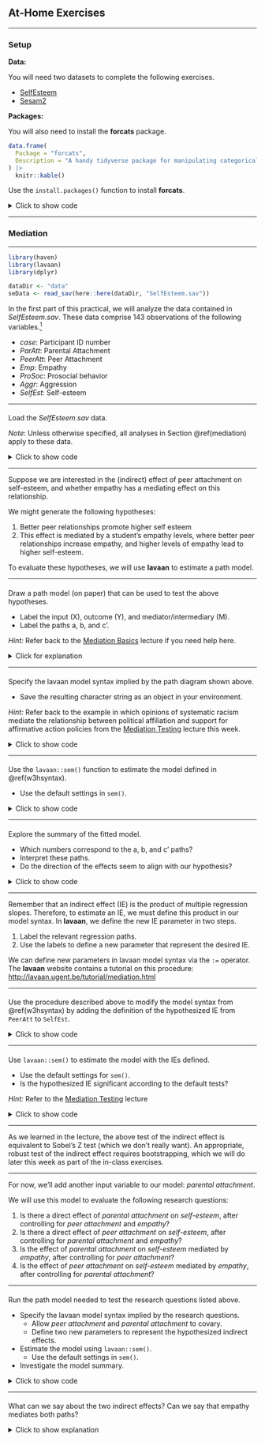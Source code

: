 ## At-Home Exercises

------------------------------------------------------------------------------------------------------------------------

### Setup

**Data:**

You will need two datasets to complete the following exercises.

- [SelfEsteem](https://surfdrive.surf.nl/files/index.php/s/iA7Pjomr6BM6D6c)
- [Sesam2](https://surfdrive.surf.nl/files/index.php/s/dfzC7Tf5HHiTX8M)

**Packages:**

You will also need to install the **forcats** package.

```r
data.frame(
  Package = "forcats",
  Description = "A handy tidyverse package for manipulating categorical data"
) |>
  knitr::kable()
```

Use the `install.packages()` function to install **forcats**.

<details>
  <summary>Click to show code</summary>

```r
install.packages("forcats", dependencies = TRUE)
```

</details>

------------------------------------------------------------------------------------------------------------------------

### Mediation {#mediation}

------------------------------------------------------------------------------------------------------------------------

```r
library(haven)
library(lavaan)
library(dplyr)

dataDir <- "data"
seData <- read_sav(here::here(dataDir, "SelfEsteem.sav"))
```

In the first part of this practical, we will analyze the data contained in *SelfEsteem.sav*. These data comprise 143
observations of the following variables.^[These data were simulated from the covariance matrix provided in Laible, D.
J., Carlo, G., & Roesch, S. C. (2004). Pathways to self-esteem in late adolescence: The role of parent and peer
attachment, empathy, and social behaviours. Journal of adolescence, 27(6), 703-716.] 

- *case*: Participant ID number
- *ParAtt*: Parental Attachment
- *PeerAtt*: Peer Attachment
- *Emp*: Empathy
- *ProSoc*: Prosocial behavior
- *Aggr*: Aggression
- *SelfEst*: Self-esteem

------------------------------------------------------------------------------------------------------------------------

####

Load the *SelfEsteem.sav* data.

*Note*: Unless otherwise specified, all analyses in Section \@ref(mediation) apply to these data.

<details>
  <summary>Click to show code</summary>

```r
library(haven)
seData <- read_sav("SelfEsteem.sav")
```

</details>

------------------------------------------------------------------------------------------------------------------------

Suppose we are interested in the (indirect) effect of peer attachment on self-esteem, and whether empathy has a
mediating effect on this relationship.

We might generate the following hypotheses:

1. Better peer relationships promote higher self esteem
1. This effect is mediated by a student's empathy levels, where better peer relationships increase empathy, and higher
   levels of empathy lead to higher self-esteem.
  
To evaluate these hypotheses, we will use **lavaan** to estimate a path model.

------------------------------------------------------------------------------------------------------------------------

####

Draw a path model (on paper) that can be used to test the above hypotheses.

- Label the input (X), outcome (Y), and mediator/intermediary (M).
- Label the paths a, b, and c'.
  
*Hint:* Refer back to the [Mediation Basics](#mediation-basics) lecture if you need help here.

<details>
  <summary>Click for explanation</summary>
  
```r
mod <- '
## Equation for outcome:
SelfEst ~ Emp + PeerAtt

## Equation for stage 1 mediator:
Emp ~ PeerAtt
'

library(tidySEM)
fit <- sem(data = seData, model = mod)
fit |> 
  prepare_graph(
    layout = get_layout(
      NA, "Emp", NA,
      "PeerAtt", NA, "SelfEst", rows = 2
    ),
    angle = 60
  ) |> 
  edit_edges({
    label <- c('b', 'c\'', "a", NA, NA, NA)
  }) |>
  edit_nodes({
    label <- c("M: Emp", "X: PeerAtt", "Y: SelfEst")
  }) |> 
  plot()
```
</details>

------------------------------------------------------------------------------------------------------------------------

#### {#w3hsyntax}

Specify the lavaan model syntax implied by the path diagram shown above.

- Save the resulting character string as an object in your environment.

*Hint:* Refer back to the example in which opinions of systematic racism mediate the relationship between political
affiliation and support for affirmative action policies from the [Mediation Testing](#mediation-testing) lecture this
week.

<details>
  <summary>Click to show code</summary>
  
```r
mod <- '
## Equation for outcome:
SelfEst ~ Emp + PeerAtt

## Equation for the mediator:
Emp ~ PeerAtt
'
```

</details>

------------------------------------------------------------------------------------------------------------------------

#### 

Use the `lavaan::sem()` function to estimate the model defined in \@ref(w3hsyntax).

- Use the default settings in `sem()`.

<details>
  <summary>Click to show code</summary>
  
```r
library(lavaan)
out <- sem(mod, data = seData)
```

</details>

------------------------------------------------------------------------------------------------------------------------

####

Explore the summary of the fitted model.

- Which numbers correspond to the a, b, and c' paths?
- Interpret these paths.
- Do the direction of the effects seem to align with our hypothesis?
  
<details>
  <summary>Click to show code</summary>
  
```r
summary(out)
```
  
  <details>
    <summary>Click for explanation</summary>
    
```r
tmp <- parameterEstimates(out)

peer_c <- tmp |> filter(lhs == "SelfEst", op == "~", rhs == "PeerAtt")
emp_b  <- tmp |> filter(lhs == "SelfEst", op == "~", rhs == "Emp")
peer_a <- tmp |> filter(lhs == "Emp", op == "~", rhs == "PeerAtt")
```

The results show estimates of the *a* path (`Emp ~ PeerAtt`), the *b* path (`SelfEst ~ Emp`), and the *c'* path
(`SelfEst ~ PeerAtt`).

All three of these effects are positive and significant, including the direct effect of `PeerAtt` on `SelfEst`
($\beta = `r peer_c$est |> round(3)`$,
$Z = `r peer_c$z |> round(2)`$,
$p = `r (peer_c$p / 2) |> round(3)`$),
and the parts of the indirect effect made up by the effect of `PeerAtt` on `Emp`
($\beta = `r peer_a$est |> round(3)`$,
$Z = `r peer_a$z |> round(2)`$,
$p = `r (peer_a$p / 2) |> round(3)`$),
and `Emp` on `SelfEst`
($\beta = `r emp_b$est |> round(3)`$,
$Z = `r emp_b$z |> round(2)`$,
$p = `r (emp_b$p / 2) |> round(3)`$).

We can see that the direction of the effects seems to support of our hypotheses, but without taking the next steps to
investigate the indirect effect, we should be hesitant to say more. 
  
  </details>
</details>

------------------------------------------------------------------------------------------------------------------------

Remember that an indirect effect (IE) is the product of multiple regression slopes. Therefore, to estimate an IE, we
must define this product in our model syntax. In **lavaan**, we define the new IE parameter in two steps. 

1. Label the relevant regression paths.
1. Use the labels to define a new parameter that represent the desired IE.

We can define new parameters in lavaan model syntax via the `:=` operator. The **lavaan** website contains a tutorial on
this procedure: <http://lavaan.ugent.be/tutorial/mediation.html>

------------------------------------------------------------------------------------------------------------------------

####

Use the procedure described above to modify the model syntax from \@ref(w3hsyntax) by adding the definition of the
hypothesized IE from `PeerAtt` to `SelfEst`.

<details>
  <summary>Click to show code</summary>
  
```r
mod <- '
## Equation for outcome:
SelfEst ~ b * Emp + PeerAtt

## Equation for mediator:
Emp ~ a * PeerAtt

## Indirect effect:
ie := a * b 
'
  
```
  
  <details>
    <summary>Click for explanation</summary>
    
Notice that I only label the parameters that I will use to define the IE. You are free to label any parameter that you
like, but I choose the to label only the minimally sufficient set to avoid cluttering the code/output.
  
  </details>
</details>

------------------------------------------------------------------------------------------------------------------------

#### 

Use `lavaan::sem()` to estimate the model with the IEs defined.

- Use the default settings for `sem()`.
- Is the hypothesized IE significant according to the default tests?

*Hint:* Refer to the [Mediation Testing](#mediation-testing) lecture 

<details>
  <summary>Click to show code</summary>
  
```r
out <- sem(mod, data = seData)
summary(out)
```
  
  <details>
    <summary>Click for explanation</summary>
    
```r
tmp <- parameterEstimates(out)

pa <- tmp |> filter(label == "ie")
```

The IE of *Peer Attachment* on *Self Esteem* through *Empathy* is statistically significant
($\hat{\textit{IE}} = `r pa$est |> round(3)`$, $Z = `r pa$z |> round(2)`$, $p = `r (pa$p / 2) |> round(3)`$).
  
*Note:* The p-value above doesn't match the output because we're testing a directional hypothesis, but **lavaan**
conducts two-tailed tests for the model parameters.
  
  </details>
</details>

------------------------------------------------------------------------------------------------------------------------

As we learned in the lecture, the above test of the indirect effect is equivalent to Sobel's Z test (which we don't
really want). An appropriate, robust test of the indirect effect requires bootstrapping, which we will do later this
week as part of the in-class exercises. 

------------------------------------------------------------------------------------------------------------------------

For now, we'll add another input variable to our model: *parental attachment*.

We will use this model to evaluate the following research questions:

1. Is there a direct effect of *parental attachment* on *self-esteem*, after controlling for *peer attachment* and
   *empathy*?
1. Is there a direct effect of *peer attachment* on *self-esteem*, after controlling for *parental attachment* and
   *empathy*?
1. Is the effect of *parental attachment* on *self-esteem* mediated by *empathy*, after controlling for *peer
   attachment*?
1. Is the effect of *peer attachment* on *self-esteem* mediated by *empathy*, after controlling for *parental
   attachment*?

------------------------------------------------------------------------------------------------------------------------

####

Run the path model needed to test the research questions listed above.

- Specify the lavaan model syntax implied by the research questions.
  - Allow *peer attachment* and *parental attachment* to covary.
  - Define two new parameters to represent the hypothesized indirect effects.
- Estimate the model using `lavaan::sem()`.
  - Use the default settings in `sem()`.
- Investigate the model summary.

<details>
  <summary>Click to show code</summary>
  
```r
mod <- '
## Equation for outcome:
SelfEst ~ b * Emp + c1 * ParAtt + c2 * PeerAtt

## Equation for mediator:
Emp ~ a1 * ParAtt + a2 * PeerAtt

## Covariance:
ParAtt ~~ PeerAtt

ie_ParAtt  := a1 * b
ie_PeerAtt := a2 * b
'

out <- sem(mod, data = seData)
summary(out)
```
  
</details>

------------------------------------------------------------------------------------------------------------------------

####

What can we say about the two indirect effects? Can we say that empathy mediates both paths?

<details>
  <summary>Click to show explanation</summary>

```r
tmp <- parameterEstimates(out)

ieParent <- filter(tmp, label == "ie_ParAtt")
iePeer <- filter(tmp, label == "ie_PeerAtt")
cParent <- filter(tmp, label == "c1")
cPeer <- filter(tmp, label == "c2")

cPeer[1, "est"] |> class()
```

According to the Sobel-style test, after controlling for *peer attachment*, the indirect effect of *parental attachment*
on *self-esteem* was nonsignificant
($\hat{\textit{IE}} = `r ieParent[1, "est"] |> round(3)`$,
$Z = `r ieParent[1, "z"] |> round(2)`$,
$p = `r ieParent[1, "pvalue"] |> round(3)`$), 
whereas the analogous direct effect was significant
($\hat{\beta} = `r cParent[1, "est"] |> round(3)`$,
$Z = `r cParent[1, "z"] |> round(2)`$,
$p < 0.001$).

On the other hand, after controlling for *parental attachment*, the indirect effect of *peer attachment* on
*self-esteem* was statistically significant
($\hat{\textit{IE}} = `r iePeer[1, "est"] |> round(3)`$,
$Z = `r iePeer[1, "z"] |> round(2)`$,
$p = `r iePeer[1, "pvalue"] |> round(3)`$),
but the direct effect was nonsignificant
($\hat{\beta} = `r cPeer[1, "est"] |> round(3)`$,
$Z = `r cPeer[1, "z"] |> round(2)`$,
$p = `r cPeer[1, "pvalue"] |> round(3)`$).

------------------------------------------------------------------------------------------------------------------------

### Moderation {#moderation}

------------------------------------------------------------------------------------------------------------------------

Remember that moderation attempts to describe *when* one variable influences another. For the home exercise, we'll go
back to the Sesame Street data we worked with for the in-class exercises last week.

------------------------------------------------------------------------------------------------------------------------

####

Load the `Sesam2.sav` data.^[These data are from the very interesting study: Ball, S., & Bogatz, G. A. (1970). A Summary
of the Major Findings in" The First Year of Sesame Street: An Evaluation".]

- *NOTE:* Unless otherwise specified, all analyses in Section \@ref(moderation) use these data.

<details>
  <summary>Click to show code</summary>

```r
# Read the data into an object called 'sesam2':
sesam2 <- read_sav("Sesam2.sav")
```

```r
sesam2 <- read_sav(here::here(dataDir, "Sesam2.sav"))
```

</details>

------------------------------------------------------------------------------------------------------------------------

`VIEWCAT` is a nominal grouping variable, but it is represented as a numeric variable in the `sesam2` data. The levels
represent the following frequencies of Sesame Street viewership of the children in the data:

- `VIEWCAT = 1`: Rarely/Never
- `VIEWCAT = 2`: 2--3 times a week
- `VIEWCAT = 3`: 4--5 times a week
- `VIEWCAT = 4`: \> 5 times a week

------------------------------------------------------------------------------------------------------------------------

####

Convert *VIEWCAT* into a factor.

- Make sure that `VIEWCAT = 1` is the reference group.

*Hints:*

- You can identify the reference group with the `levels()` or `contrasts()` functions.
  - The reference group is the group labelled with the first level printed by `levels()`.
  - When you run `contrasts()`, you will see a pattern matrix that defines a certain dummy coding scheme. The reference
  group is the group that has zeros in each column of this matrix.
- If you need to change the reference group, you can use the `relevel()` function.

<details>
  <summary>Click to show code</summary>

```r
library(forcats)

## Convert 'VIEWCAT' to a factor:
sesam2 <-
  sesam2 |>
  mutate(VIEWCAT = factor(VIEWCAT))

## Optionally specify the labels
# sesam2 <-
#   sesam2 |>
#   mutate(VIEWCAT = factor(VIEWCAT,
#                           levels = c(1, 2, 3, 4),
#                           labels = c("Rarely/never",
#                                      "2-3 times per week",
#                                      "4-5 times per week",
#                                      "> 5 times per week")))

## Check the reference group:
levels(sesam2$VIEWCAT)
contrasts(sesam2$VIEWCAT)

## If necessary, relevel
# sesam <-
#   sesam2 |>
#   mutate(VIEWCAT = relevel(VIEWCAT, 1))
```

</details>

------------------------------------------------------------------------------------------------------------------------

#### {#w3hreg2}

Use `lm()` to estimate a multiple regression model wherein *VIEWCAT* predicts *POSTNUMB*.

- Summarize the model.
- Interpret the estimates.

<details>
  <summary>Click to show code</summary>

```r
lmOut <- lm(POSTNUMB ~ VIEWCAT, data = sesam2)
summary(lmOut)
```

  <details>
    <summary>Click for explanation</summary>
  
```r
srr <- round(summary(lmOut)$r.squared, 2)
srf <- round(summary(lmOut)$fstatistic, 2)

cf <- summary(lmOut)$coef

b <- cf[ , 1] |> round(2)
t <- cf[ , 3] |> round(2)
p <- cf[ , 4] |> round(3)
```

Viewing category explains a statistically significant proportion of the variance in the post-test score of numbers
learned ($R^2 = `r srr`$, $F(`r srf[2]`, `r srf[3]`) = `r srf[1]`$, $p < 0.001$).
  
Kids who never or rarely watched Sesame Street had an average score of `r b[1]` on the post-test. Kids with weekly
viewing habits of 2--3, 4--5, or 5+ times per week all had significantly higher scores on the post-test than kids who
never or rarely watched Sesame Street
(2--3: $\hat{\beta} = `r b[2]`$, $t = `r t[2]`$, $p = `r p[2]`$;
4--5: $\hat{\beta} = `r b[3]`$, $t = `r t[3]`$, $p < 0.001$;
5+: $\hat{\beta} = `r b[4]`$, $t = `r t[4]`$, $p < 0.001$).

  </details>
</details>

------------------------------------------------------------------------------------------------------------------------

If we compare the box plot, kernel density plot, and model output below, the relationships between the regression
coefficient estimates for the viewing categories and the group means should be evident.

```r
library(gridExtra)
library(ggplot2)
p1 <- ggplot(sesam2, aes(x = VIEWCAT, y = POSTNUMB, color = VIEWCAT)) +
  theme_minimal() +
  geom_boxplot()
p2 <- ggplot(sesam2) +
  geom_density(aes(x = POSTNUMB, fill = VIEWCAT), alpha = .5) +
  theme_minimal()
p3 <- lmOut |>
  summary() |>
  broom::tidy() |>
  mutate_if(is.numeric, round, 2) |>
  tableGrob()
grid.arrange(arrangeGrob(p1, p2, ncol = 2), p3)
```

------------------------------------------------------------------------------------------------------------------------

####

Use `ggplot()` to make a scatterplot with *AGE* on the x-axis and *POSTNUMB* on the y-axis.

- Color the points according to the their *VIEWCAT* level.
- Save the plot object to a variable in your environment.

*Hint:* You can map color to the levels of a variable on your dataset by assigning the variable names to the `color`
argument of the `aes()` function in `ggplot()`.

<details>
  <summary>Click to show code</summary>

```r
library(ggplot2)

## Add aes(..., color = VIEWCAT) to get different colors for each group:
p <- ggplot(sesam2, aes(x = AGE, y = POSTNUMB, color = VIEWCAT)) +
  geom_point() # Add points for scatterplot

## Print the plot stored as 'p':
p
```

We assigned the global color aesthetic to the *VIEWCAT* variable, so the points are colored based on their group.

</details>

------------------------------------------------------------------------------------------------------------------------

#### 

Add linear regression lines for each group to the above scatterplot.

*Hints:*

- You can add regression lines with `ggplot2::geom_smooth()`
   - To get linear regression lines, set the argument `method = "lm"`
   - To omit error envelopes, set the argument `se = FALSE`

<details>
  <summary>Click to show code</summary>

```r
## Add OLS best-fit lines:
p + geom_smooth(method = "lm", se = FALSE)
```

The global color aesthetic assignment from above carries through to any additional plot elements that we add, including
the regression lines. So, we also get a separate regression line for each *VIEWCAT* group.

</details>

------------------------------------------------------------------------------------------------------------------------

#### 

How would you interpret the pattern of regression lines above?

<details>
  <summary>Click for explanation</summary>

All the lines show a positive slope, so post-test number recognition appears to increase along with increasing age. The
lines are not parallel, though. So *VIEWCAT* may be moderating the effect of *AGE* on *POSTNUMB*.

</details>

------------------------------------------------------------------------------------------------------------------------

Based on the figure we just created, we may want to test for moderation in our regression model. To do so, we need to
add an interaction between *AGE* and *VIEWCAT*. The *VIEWCAT* factor is represented by
`r (nDum <- nlevels(sesam2$VIEWCAT) - 1)` dummy codes in our model, though. So when we interact *AGE* and *VIEWCAT*, we
will create `r nDum` interaction terms.

To test the overall moderating influence of *VIEWCAT*, we need to conduct a multiparameter hypothesis test of all
`r nDum` interaction terms. One way that we can go about implementing such a test is through a hierarchical regression
analysis entailing three steps:

1. Estimate the additive model wherein we regress *POSTNUMB* onto *AGE* and *VIEWCAT* without any interaction.
1. Estimate the moderated model by adding the interaction between *AGE* and *VIEWCAT* into the additive model.
1. Conduct a $\Delta R^2$ test to compare the fit of the two models.

------------------------------------------------------------------------------------------------------------------------

#### {#w3hhReg}

Conduct the hierarchical regression analysis described above.

- Does *VIEWCAT* significantly moderate the effect of *AGE* on *POSTNUMB*?
- Provide statistical justification for your conclusion.

<details>
  <summary>Click to show code</summary>

```r
## Estimate the additive model a view the results:
results_add <- lm(POSTNUMB ~ VIEWCAT + AGE, data = sesam2)
summary(results_add)

## Estimate the moderated model and view the results:
results_mod <- lm(POSTNUMB ~ VIEWCAT * AGE, data = sesam2)
summary(results_mod)

## Test for moderation:
anova(results_add, results_mod)
```

  <details>
    <summary>Click for explanation</summary>
  
```r
  tmp <- anova(results_add, results_mod)
  
  f   <- tmp[2, 5] |> round(3)
  df1 <- tmp[2, 3]
  df2 <- tmp[2, 1]
  p   <- tmp[2, 6] |> round(3)
```
  
*VIEWCAT* does not significantly moderate the effect of *AGE* on *POSTNUMB*
($F[`r df1`, `r df2`] = `r f`$, $p = `r p`$).

  </details>
</details>

------------------------------------------------------------------------------------------------------------------------

#### 

Sketch the analytic path diagrams for the additive and moderated models you estimated in \@ref(w3hhReg) (on paper).

<details>
  <summary>Click for explanation</summary>

```r
library(tidySEM)
library(lavaan)

set.seed(6)

tmp <- data.frame(model.matrix(~ . - 1, sesam2))
res <- sem("POSTNUMB ~ VIEWCAT2 + VIEWCAT3 + VIEWCAT4 + AGE", data = tmp)
p1 <- prepare_graph(res,
  layout = get_layout("VIEWCAT2", "VIEWCAT3", "VIEWCAT4",
    "AGE", NA, "POSTNUMB",
    rows = 2
  ),
  angle = 180
) |>
  edit_edges({
    label <- NA
  }) |>
  plot()

set.seed(6)

tmp <- data.frame(
  POSTNUMB = sesam2$POSTNUMB,
  model.matrix(POSTNUMB ~ -1 + VIEWCAT * AGE, sesam2)
)
res <- sem("POSTNUMB ~ VIEWCAT2 + VIEWCAT3 + VIEWCAT4 + AGE + VIEWCAT2.AGE + VIEWCAT3.AGE + VIEWCAT4.AGE",
  data = tmp
)

# set.seed(6)

p2 <- prepare_graph(res,
  layout = get_layout("VIEWCAT2", NA, "VIEWCAT3", NA, "VIEWCAT4", NA, "AGE",
    NA, "VIEWCAT2.AGE", NA, "VIEWCAT3.AGE", NA, "VIEWCAT4.AGE", NA,
    NA, NA, NA, "POSTNUMB", NA, NA, NA,
    rows = 3
  ),
  angle = 60,
  rect_width = 3,
  spacing_y = 1.5
) |>
  edit_edges({
    label <- NA
  }) |>
  plot()
```

**Additive Model**

```r
p1
```

**Moderated Model**

```r
p2
```

</details>

------------------------------------------------------------------------------------------------------------------------

End of At-Home Exercises

------------------------------------------------------------------------------------------------------------------------
